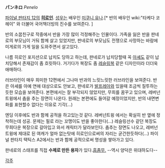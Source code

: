'''パンネロ''' ''Penelo''

[[파이널 판타지 12]]의 '''[[히로인]]'''.
[[성우]]는 배우인 [[미쿠니 유나]].[* 반의 배우인 wiki:"타케다 코헤이" 와 더불어 국어책더빙의 진수를 보여준다. ] 

반의 소꿉친구로 작중에서 반을 가장 많이 걱정해주는 인물이다. 가족을 잃은 반을 판네로의 부모님이 거둬 함께 살고 있었지만, 판네로의 부모님도 전쟁으로 사망하는 바람에 미게로의 가게 일을 도와주면서 살고있다.

나름 히로인 포지션으로 납치도 당하고 하는데, 판네로가 납치당할때 꼭 [[아셰]]도 같이 납치당해서 존재감이 좀 흐릿하다. 거기다가 복장도 좀 [[레슬링]]복 같은 디자인이라 더더욱 애매하다.

러브라인이 매우 희미한 12편에서 그나마 반과의 느릿느릿한 러브라인을 보여준다.
반은 아셰를 아예 연애 대상으로도 안보고, 판네로가 [[발프레아]]와 있을때 조금씩 질투하는듯한 모습을 보여준다.
본편에서는 잘 부각되지 않았지만, 무희를 꿈꾸고 있으며, 레버넌트윙에서 춤을 추는 장면이 나온다.
원래는 본편에도 들어갈 예정이었지만, 반의 내면변화를 표현할수 없다는 이유로 기각(...)

엔딩 이후에도 반과 함께 공적을 하고있는것 같다.
레버넌트윙 에서는 확실히 반 옆에 정착하는데 성공.
문제는 필로 라는 꼬맹이도 반을 좋아한다(...)
레슬링선수 같던 복장도 무희다운 복장으로 갈아입고 와서 캐릭터가 달라보인다.
춤추는 장면도 나오고, 레버넌트윙에 제대로 된 여캐가 얼마 없는탓에 히로인으로써의 자리는 굳건한듯하다(...)
파이널 판타지 택틱스 A2에서는 반과 함께 공적으로써 명성을 쌓아가고 있다.

판네로의 스태프를 직접 '''수제로 만든 용자'''가 있다.[http://blindsquirrelprops.com/final-fantasy-xii-penelos-staff/ 흠좀무.] --역시 양덕은 위대하도다--

[[각주]]
